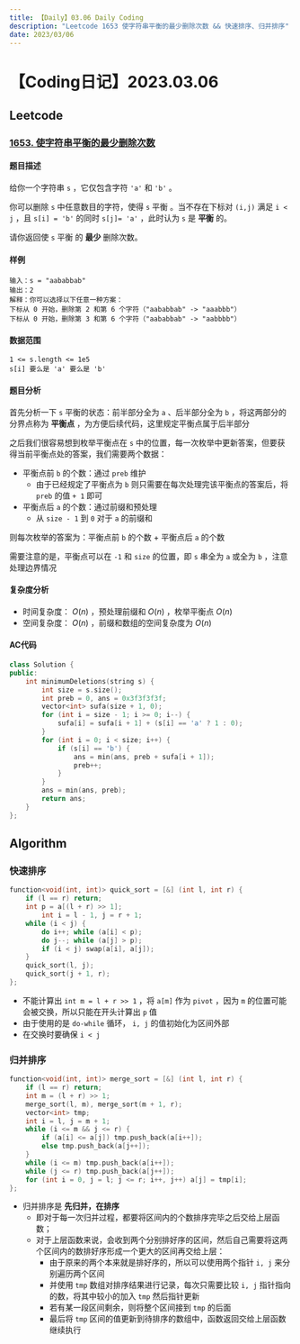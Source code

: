 ```yaml
---
title: 【Daily】03.06 Daily Coding
description: "Leetcode 1653 使字符串平衡的最少删除次数 && 快速排序、归并排序"
date: 2023/03/06
---
```


# 【Coding日记】2023.03.06

## Leetcode

### [1653. 使字符串平衡的最少删除次数](https://leetcode.cn/problems/minimum-deletions-to-make-string-balanced/)

#### 题目描述

给你一个字符串 `s` ，它仅包含字符 `'a'` 和 `'b'` 。

你可以删除 `s` 中任意数目的字符，使得 `s` 平衡 。当不存在下标对 `(i,j)` 满足 `i < j` ，且 `s[i] = 'b'` 的同时 `s[j]= 'a'` ，此时认为 `s` 是 **平衡** 的。

请你返回使 `s` 平衡 的 **最少** 删除次数。

#### 样例

```
输入：s = "aababbab"
输出：2
解释：你可以选择以下任意一种方案：
下标从 0 开始，删除第 2 和第 6 个字符（"aababbab" -> "aaabbb"）
下标从 0 开始，删除第 3 和第 6 个字符（"aababbab" -> "aabbbb"）
```

#### 数据范围

```
1 <= s.length <= 1e5
s[i] 要么是 'a' 要么是 'b'
```

#### 题目分析

首先分析一下 `s` 平衡的状态：前半部分全为 `a` 、后半部分全为 `b` ，将这两部分的分界点称为 **平衡点** ，为方便后续代码，这里规定平衡点属于后半部分

之后我们很容易想到枚举平衡点在 `s` 中的位置，每一次枚举中更新答案，但要获得当前平衡点处的答案，我们需要两个数据：

- 平衡点前 `b` 的个数：通过 `preb` 维护
  - 由于已经规定了平衡点为 `b` 则只需要在每次处理完该平衡点的答案后，将 `preb` 的值 `+ 1` 即可
- 平衡点后 `a` 的个数：通过前缀和预处理
  - 从 `size - 1` 到 `0` 对于 `a` 的前缀和

则每次枚举的答案为：平衡点前 `b` 的个数 + 平衡点后 `a` 的个数

需要注意的是，平衡点可以在 `-1` 和 `size` 的位置，即 `s` 串全为 `a` 或全为 `b` ，注意处理边界情况

#### 复杂度分析

- 时间复杂度： $O(n)$ ，预处理前缀和 $O(n)$ ，枚举平衡点 $O(n)$ 
- 空间复杂度： $O(n)$ ，前缀和数组的空间复杂度为 $O(n)$ 

#### AC代码

```cpp
class Solution {
public:
    int minimumDeletions(string s) {
        int size = s.size();
        int preb = 0, ans = 0x3f3f3f3f;
        vector<int> sufa(size + 1, 0);
        for (int i = size - 1; i >= 0; i--) {
            sufa[i] = sufa[i + 1] + (s[i] == 'a' ? 1 : 0);
        }
        for (int i = 0; i < size; i++) {
            if (s[i] == 'b') {
                ans = min(ans, preb + sufa[i + 1]);
                preb++;
            }
        }
        ans = min(ans, preb);
        return ans;
    }
};
```



## Algorithm

### 快速排序

```cpp
function<void(int, int)> quick_sort = [&] (int l, int r) {
    if (l == r) return;
    int p = a[(l + r) >> 1];
		int i = l - 1, j = r + 1;
    while (i < j) {
        do i++; while (a[i] < p);
        do j--; while (a[j] > p);
        if (i < j) swap(a[i], a[j]);
    }
    quick_sort(l, j);
    quick_sort(j + 1, r);
};
```

- 不能计算出 `int m = l + r >> 1` ，将 `a[m]` 作为 `pivot` ，因为 `m` 的位置可能会被交换，所以只能在开头计算出 `p` 值
- 由于使用的是 `do-while` 循环， `i, j` 的值初始化为区间外部
- 在交换时要确保 `i < j` 

### 归并排序

```cpp
function<void(int, int)> merge_sort = [&] (int l, int r) {
    if (l == r) return;
    int m = (l + r) >> 1;
    merge_sort(l, m), merge_sort(m + 1, r);
    vector<int> tmp;
    int i = l, j = m + 1;
    while (i <= m && j <= r) {
        if (a[i] <= a[j]) tmp.push_back(a[i++]);
        else tmp.push_back(a[j++]);
    }
    while (i <= m) tmp.push_back(a[i++]);
    while (j <= r) tmp.push_back(a[j++]);
    for (int i = 0, j = l; j <= r; i++, j++) a[j] = tmp[i];
};
```

- 归并排序是 **先归并，在排序** 
  - 即对于每一次归并过程，都要将区间内的个数排序完毕之后交给上层函数；
  - 对于上层函数来说，会收到两个分别排好序的区间，然后自己需要将这两个区间内的数排好序形成一个更大的区间再交给上层：
    - 由于原来的两个本来就是排好序的，所以可以使用两个指针 `i, j` 来分别遍历两个区间
    - 并使用 `tmp` 数组对排序结果进行记录，每次只需要比较 `i, j` 指针指向的数，将其中较小的加入 `tmp` 然后指针更新
    - 若有某一段区间剩余，则将整个区间接到 `tmp` 的后面
    - 最后将 `tmp` 区间的值更新到待排序的数组中，函数返回交给上层函数继续执行
